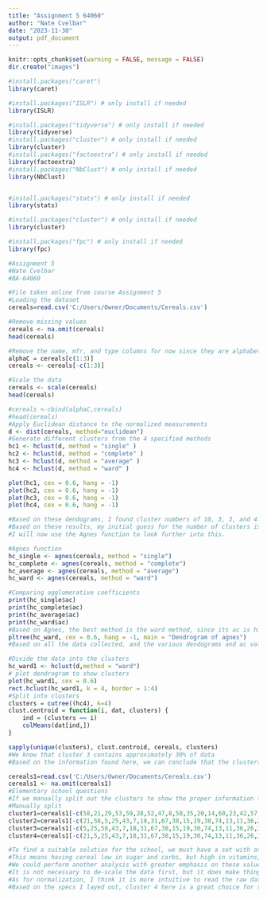 ---
title: "Assignment 5 64060"
author: "Nate Cvelbar"
date: "2023-11-30"
output: pdf_document
---

```{r setup, include=FALSE}
knitr::opts_chunk$set(warning = FALSE, message = FALSE)
dir.create("images")
```

```{r}
#install.packages("caret")
library(caret)

#install.packages("ISLR") # only install if needed
library(ISLR)

#install.packages("tidyverse") # only install if needed
library(tidyverse)
#install.packages("cluster") # only install if needed
library(cluster)
#install.packages("factoextra") # only install if needed
library(factoextra)
#install.packages("NbClust") # only install if needed
library(NbClust)


#install.packages("stats") # only install if needed
library(stats)

#install.packages("cluster") # only install if needed
library(cluster)

#install.packages("fpc") # only install if needed
library(fpc)

```


``` {r}
#Assignment 5
#Nate Cvelbar 
#BA-64060

#File taken online from course Assignment 5
#Loading the dataset
cereals=read.csv('C:/Users/Owner/Documents/Cereals.csv')

```

```{r}
#Remove missing values
cereals <- na.omit(cereals)
head(cereals)
```


```{r}
#Remove the name, mfr, and type columns for now since they are alphabetic. Can reference alphaC later.
alphaC = cereals[c(1:3)]
cereals <- cereals[-c(1:3)]

#Scale the data
cereals <- scale(cereals)
head(cereals)
```

```{r}
#cereals <-cbind(alphaC,cereals)
#head(cereals)
#Apply Euclidean distance to the normalized measurements
d <- dist(cereals, method="euclidean")
#Generate different clusters from the 4 specified methods
hc1 <- hclust(d, method = "single" )
hc2 <- hclust(d, method = "complete" )
hc3 <- hclust(d, method = "average" )
hc4 <- hclust(d, method = "ward" )

plot(hc1, cex = 0.6, hang = -1)
plot(hc2, cex = 0.6, hang = -1)
plot(hc3, cex = 0.6, hang = -1)
plot(hc4, cex = 0.6, hang = -1)

#Based on these dendograms, I found cluster numbers of 10, 3, 3, and 4.
#Based on these results, my initial guess for the number of clusters is 4.
#I will now use the Agnes function to look further into this.

```


```{r}
#Agnes function
hc_single <- agnes(cereals, method = "single")
hc_complete <- agnes(cereals, method = "complete")
hc_average <- agnes(cereals, method = "average")
hc_ward <- agnes(cereals, method = "ward")

#Comparing agglomerative coefficients
print(hc_single$ac)
print(hc_complete$ac)
print(hc_average$ac)
print(hc_ward$ac)
#Based on Agnes, the best method is the ward method, since its ac is highest
pltree(hc_ward, cex = 0.6, hang = -1, main = "Dendrogram of agnes")
#Based on all the data collected, and the various dendograms and ac values, I will stick with my initial cluster quantity of 4.
```
```{r}
#Divide the data into the clusters
hc_ward1 <- hclust(d,method = "ward")
# plot dendrogram to show clusters
plot(hc_ward1, cex = 0.6)
rect.hclust(hc_ward1, k = 4, border = 1:4)
#Split into clusters
clusters = cutree((hc4), k=4) 
clust.centroid = function(i, dat, clusters) {
    ind = (clusters == i)
    colMeans(dat[ind,])
}

sapply(unique(clusters), clust.centroid, cereals, clusters)
#We know that cluster 3 contains approximately 30% of data
#Based on the information found here, we can conclude that the clusters are indeed stable, since the partition compares favorably to the overall values of the data

```


```{r}
cereals1=read.csv('C:/Users/Owner/Documents/Cereals.csv')
cereals1 <- na.omit(cereals1)
#Elementary school questions
#If we manually split out the clusters to show the proper information for each, they look as follows:
#Manually split
cluster1=cereals1[-c(58,21,29,53,59,28,52,47,8,50,35,20,14,60,23,42,57,2,45,46,54,72,39,70,40,71,41,62,17,16,63,73,22,24,34,10,33,51,9,75,76,12,68,4,1,3,55,56,64,65,66,44,61,27,69),]
cluster2=cereals1[-c(21,58,5,25,43,7,18,31,67,38,15,19,30,74,13,11,36,26,32,49,48,77,6,37,54,72,39,70,40,71,41,62,17,16,63,73,22,24,34,10,33,51,9,75,76,12,68,4,1,3,55,56,64,65,66,44,61,27,69),]
cluster3=cereals1[-c(5,25,58,43,7,18,31,67,38,15,19,30,74,13,11,36,26,32,49,48,77,6,37,29,53,59,28,52,47,8,50,35,20,14,60,23,42,57,2,45,46,4,1,3,55,56,64,65,66,44,61,27,69),]
cluster4=cereals1[-c(21,5,25,43,7,18,31,67,38,15,19,30,74,13,11,36,26,32,49,48,77,6,37,29,53,59,28,52,47,8,50,35,20,14,60,23,42,57,2,45,46,54,72,39,70,40,71,41,62,17,16,63,73,22,24,34,10,33,51,9,75,76,12,68),]

#To find a suitable solution for the school, we must have a set with at least 5 cereals (each for a different day), and with healthy cereals
#This means having cereal low in sugar and carbs, but high in vitamins, fiber, and protein.
#We could perform another analysis with greater emphasis on these values, but the current clusters already separate out a healthy section.
#It is not necessary to de-scale the data first, but it does make things easier to read 
#As for normalization, I think it is more intuitive to read the raw data here, though of course the clustering should be done as before
#Based on the specs I layed out, cluster 4 here is a great choice for the school. It checks all the boxes I listed, and also rates highly too.
```

